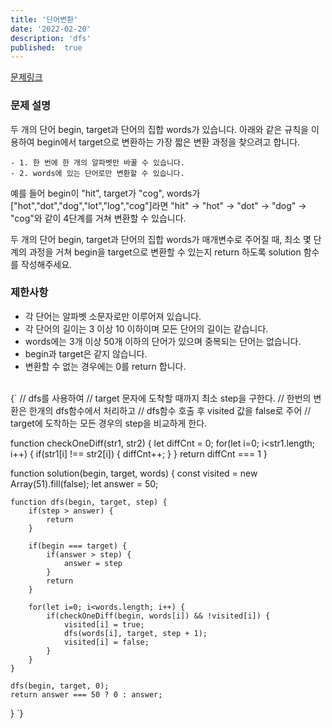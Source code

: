 ```yaml
---
title: '단어변환'
date: '2022-02-20'
description: 'dfs'
published:  true
---
```


[문제링크](https://school.programmers.co.kr/learn/courses/30/lessons/43163?language=javascript)
<br/>
### 문제 설명
두 개의 단어 begin, target과 단어의 집합 words가 있습니다. 아래와 같은 규칙을 이용하여 begin에서 target으로 변환하는 가장 짧은 변환 과정을 찾으려고 합니다.

    - 1. 한 번에 한 개의 알파벳만 바꿀 수 있습니다.
    - 2. words에 있는 단어로만 변환할 수 있습니다.
예를 들어 begin이 "hit", target가 "cog", words가 ["hot","dot","dog","lot","log","cog"]라면 "hit" -> "hot" -> "dot" -> "dog" -> "cog"와 같이 4단계를 거쳐 변환할 수 있습니다.

두 개의 단어 begin, target과 단어의 집합 words가 매개변수로 주어질 때, 최소 몇 단계의 과정을 거쳐 begin을 target으로 변환할 수 있는지 return 하도록 solution 함수를 작성해주세요.
<br/>
### 제한사항
- 각 단어는 알파벳 소문자로만 이루어져 있습니다.
- 각 단어의 길이는 3 이상 10 이하이며 모든 단어의 길이는 같습니다.
- words에는 3개 이상 50개 이하의 단어가 있으며 중복되는 단어는 없습니다.
- begin과 target은 같지 않습니다.
- 변환할 수 없는 경우에는 0를 return 합니다.

<br/>

<CodeBlock>
{`
// dfs를 사용하여
// target 문자에 도착할 때까지 최소 step을 구한다.
// 한번의 변환은 한개의 dfs함수에서 처리하고
// dfs함수 호출 후 visited 값을 false로 주어
// target에 도착하는 모든 경우의 step을 비교하게 한다.

function checkOneDiff(str1, str2) {
    let diffCnt = 0;
    for(let i=0; i<str1.length; i++) {
        if(str1[i] !== str2[i]) {
            diffCnt++;
        }
    }
    return diffCnt === 1
}

function solution(begin, target, words) {
    const visited = new Array(51).fill(false);
    let answer = 50;
    
    function dfs(begin, target, step) {    
        if(step > answer) {
            return
        }
        
        if(begin === target) {
            if(answer > step) {
                answer = step
            }
            return 
        }
        
        for(let i=0; i<words.length; i++) {
            if(checkOneDiff(begin, words[i]) && !visited[i]) {
                visited[i] = true;
                dfs(words[i], target, step + 1);   
                visited[i] = false;
            }
        }
    }
    
    dfs(begin, target, 0);
    return answer === 50 ? 0 : answer;
}
`}
</CodeBlock>
<br/>
